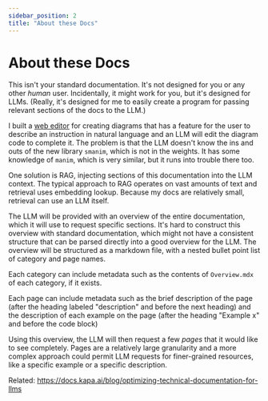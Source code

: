 ```yaml
---
sidebar_position: 2
title: "About these Docs"
---
```


# About these Docs

This isn't your standard documentation.
It's not designed for you or any other _human_ user.
Incidentally, it might work for you, but it's designed for LLMs.
(Really, it's designed for me to easily create a program for passing relevant sections of the docs to the LLM.)

I built a [web editor](https://idraw.chat) for creating diagrams that has a feature for the user to describe an instruction in natural language and an LLM will edit the diagram code to complete it.
The problem is that the LLM doesn't know the ins and outs of the new library `smanim`, which is not in the weights.
It has some knowledge of `manim`, which is very similar, but it runs into trouble there too.

One solution is RAG, injecting sections of this documentation into the LLM context.
The typical approach to RAG operates on vast amounts of text and retrieval uses embedding lookup.
Because my docs are relatively small, retrieval can use an LLM itself.

The LLM will be provided with an overview of the entire documentation, which it will use to request specific sections.
It's hard to construct this overview with standard documentation, which might not have a consistent structure that can be parsed directly into a good overview for the LLM.
The overview will be structured as a markdown file, with a nested bullet point list of category and page names.

Each category can include metadata such as the contents of `Overview.mdx` of each category, if it exists.

Each page can include metadata such as the brief description of the page (after the heading labeled "description" and before the next heading) and the description of each example on the page (after the heading "Example x" and before the code block)

Using this overview, the LLM will then request a few _pages_ that it would like to see completely.
Pages are a relatively large granularity and a more complex approach could permit LLM requests for finer-grained resources, like a specific example or a specific description.

Related: https://docs.kapa.ai/blog/optimizing-technical-documentation-for-llms
